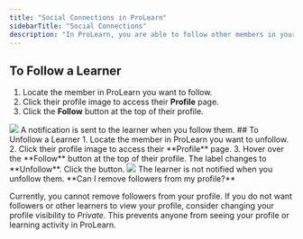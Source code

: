 ```yaml
---
title: "Social Connections in ProLearn"
sidebarTitle: "Social Connections"
description: "In ProLearn, you are able to follow other members in your organization that interest you. By following another learner, you are able to see their recent learning activity on your home feed."
---
```

## To Follow a Learner
1. Locate the member in ProLearn you want to follow.
2. Click their profile image to access their **Profile** page.
3. Click the **Follow** button at the top of their profile. <br />
<Frame>
<img src="/images/lrn_follow.gif" />
</Frame>
<Note>
  A notification is sent to the learner when you follow them.
</Note>
## To Unfollow a Learner
1. Locate the member in ProLearn you want to unfollow.
2. Click their profile image to access their **Profile** page.
3. Hover over the **Follow** button at the top of their profile. The label changes to **Unfollow**. Click the button.
<Frame>
<img src="/images/lrn_unfollow.gif" />
</Frame>
<Note>
The learner is not notified when you unfollow them.
</Note>
<Card title="FAQ" icon="question" horizontal="true">
  **Can I remove followers from my profile?** <br />
  
Currently, you cannot remove followers from your profile. If you do not want followers or other learners to view your profile, consider changing your profile visibility to _Private_. This prevents anyone from seeing your profile or learning activity in ProLearn.
</Card>
